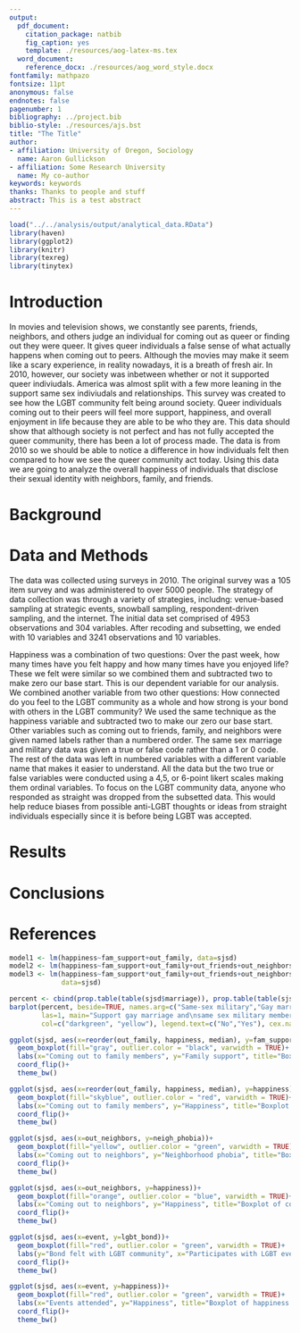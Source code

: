 ```yaml
---
output:
  pdf_document:
    citation_package: natbib
    fig_caption: yes
    template: ./resources/aog-latex-ms.tex
  word_document:
    reference_docx: ./resources/aog_word_style.docx
fontfamily: mathpazo
fontsize: 11pt
anonymous: false
endnotes: false
pagenumber: 1
bibliography: ../project.bib
biblio-style: ./resources/ajs.bst
title: "The Title"
author:
- affiliation: University of Oregon, Sociology
  name: Aaron Gullickson
- affiliation: Some Research University
  name: My co-author
keywords: keywords
thanks: Thanks to people and stuff
abstract: This is a test abstract
---
```


```r
load("../../analysis/output/analytical_data.RData")
library(haven)
library(ggplot2)
library(knitr)
library(texreg)
library(tinytex)
```

# Introduction

In movies and television shows, we constantly see parents, friends, neighbors, and others judge an individual for coming out as queer or finding out they were queer. It gives queer individuals a false sense of what actually happens when coming out to peers. Although the movies may make it seem like a scary experience, in reality nowadays, it is a breath of fresh air. In 2010, however, our society was inbetween whether or not it supported queer indiviudals. America was almost split with a few more leaning in the support same sex indiviudals and relationships. This survey was created to see how the LGBT community felt being around society. Queer individuals coming out to their peers will feel more support, happiness, and overall enjoyment in life because they are able to be who they are. This data should show that although society is not perfect and has not fully accepted the queer community, there has been a lot of process made. The data is from 2010 so we should be able to notice a difference in how individuals felt then compared to how we see the queer community act today. Using this data we are going to analyze the overall happiness of individuals that disclose their sexual identity with neighbors, family, and friends.

# Background


# Data and Methods

The data was collected using surveys in 2010. The original survey was a 105 item survey and was administered to over 5000 people. The strategy of data collection was through a variety of strategies, includng: venue-based sampling at strategic events, snowball sampling, respondent-driven sampling, and the internet. The initial data set comprised of 4953 observations and 304 variables. After recoding and subsetting, we ended with 10 variables and 3241 observations and 10 variables. 

Happiness was a combination of two questions: Over the past week, how many times have you felt happy and how many times have you enjoyed life? These we felt were similar so we combined them and subtracted two to make zero our base start. This is our dependent variable for our analysis. We combined another variable from two other questions: How connected do you feel to the LGBT community as a whole and how strong is your bond with others in the LGBT community? We used the same technique as the happiness variable and subtracted two to make our zero our base start. Other variables such as coming out to friends, family, and neighbors were given named labels rather than a numbered order. The same sex marriage and military data was given a true or false code rather than a 1 or 0 code. The rest of the data was left in numbered variables with a different variable name that makes it easier to understand. All the data but the two true or false variables were conducted using a 4,5, or 6-point likert scales making them ordinal variables. To focus on the LGBT community data, anyone who responded as straight was dropped from the subsetted data. This would help reduce biases from possible anti-LGBT thoughts or ideas from straight individuals especially since it is before being LGBT was accepted. 



# Results

# Conclusions

# References

```r
model1 <- lm(happiness~fam_support+out_family, data=sjsd)
model2 <- lm(happiness~fam_support+out_family+out_friends+out_neighbors, data=sjsd)
model3 <- lm(happiness~fam_support*out_family+out_friends+out_neighbors+lgbt_bond+neigh_phobia+marriage+military,
             data=sjsd)
```


```r
percent <- cbind(prop.table(table(sjsd$marriage)), prop.table(table(sjsd$military)))*100
barplot(percent, beside=TRUE, names.arg=c("Same-sex military","Gay marriage"), 
        las=1, main="Support gay marriage and\nsame sex military members", ylab="Percent of reponses for support",
        col=c("darkgreen", "yellow"), legend.text=c("No","Yes"), cex.names="0.7")
```


```r
ggplot(sjsd, aes(x=reorder(out_family, happiness, median), y=fam_support))+
  geom_boxplot(fill="gray", outlier.color = "black", varwidth = TRUE)+
  labs(x="Coming out to family members", y="Family support", title="Boxplot of family support after coming\nout to family members")+
  coord_flip()+
  theme_bw()
```


```r
ggplot(sjsd, aes(x=reorder(out_family, happiness, median), y=happiness))+
  geom_boxplot(fill="skyblue", outlier.color = "red", varwidth = TRUE)+
  labs(x="Coming out to family members", y="Happiness", title="Boxplot of happiness after coming\nout to family members")+
  coord_flip()+
  theme_bw()
```

```r
ggplot(sjsd, aes(x=out_neighbors, y=neigh_phobia))+
  geom_boxplot(fill="yellow", outlier.color = "green", varwidth = TRUE)+
  labs(x="Coming out to neighbors", y="Neighborhood phobia", title="Boxplot of coming out to neighbors and homophobia in the neighborhood")+
  coord_flip()+
  theme_bw()
```


```r
ggplot(sjsd, aes(x=out_neighbors, y=happiness))+
  geom_boxplot(fill="orange", outlier.color = "blue", varwidth = TRUE)+
  labs(x="Coming out to neighbors", y="Happiness", title="Boxplot of coming out to neighbors and happiness")+
  coord_flip()+
  theme_bw()
```


```r
ggplot(sjsd, aes(x=event, y=lgbt_bond))+
  geom_boxplot(fill="red", outlier.color = "green", varwidth = TRUE)+
  labs(y="Bond felt with LGBT community", x="Participates with LGBT events", title="Boxplot of LGBT events attended and\nthe bond felt with LGBT community")+
  coord_flip()+
  theme_bw()
```


```r
ggplot(sjsd, aes(x=event, y=happiness))+
  geom_boxplot(fill="red", outlier.color = "green", varwidth = TRUE)+
  labs(x="Events attended", y="Happiness", title="Boxplot of happiness expereinced from attending an event")+
  coord_flip()+
  theme_bw()
```
